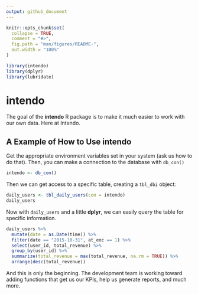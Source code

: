 ```yaml
---
output: github_document
---
```


<!-- README.md is generated from README.Rmd. Please edit that file -->

```r
knitr::opts_chunk$set(
  collapse = TRUE,
  comment = "#>",
  fig.path = "man/figures/README-",
  out.width = "100%"
)

library(intendo)
library(dplyr)
library(lubridate)
```

# intendo

<!-- badges: start -->
<!-- badges: end -->

The goal of the **intendo** R package is to make it much easier to work with our own data. Here at Intendo.

## A Example of How to Use **intendo**

Get the appropriate environment variables set in your system (ask us how to do that). Then, you can make a connection to the database with `db_con()`

```r
intendo <- db_con()
```

Then we can get access to a specific table, creating a `tbl_dbi` object:

```r

daily_users <- tbl_daily_users(con = intendo)
daily_users
```

Now with `daily_users` and a little **dplyr**, we can easily query the table for specific information.

```r
daily_users %>%
  mutate(date = as.Date(time)) %>%
  filter(date == "2015-10-31", at_eoc == 1) %>%
  select(user_id, total_revenue) %>%
  group_by(user_id) %>%
  summarize(total_revenue = max(total_revenue, na.rm = TRUE)) %>%
  arrange(desc(total_revenue))
```

And this is only the beginning. The development team is working toward adding functions that get us our KPIs, help us generate reports, and much more.
